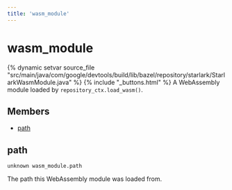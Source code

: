 ```yaml
---
title: 'wasm_module'
---
```


# wasm_module

{% dynamic setvar source_file "src/main/java/com/google/devtools/build/lib/bazel/repository/starlark/StarlarkWasmModule.java" %}
{% include "\_buttons.html" %}
A WebAssembly module loaded by `repository_ctx.load_wasm()`.

## Members

- [path](#path)

## path

``` rule-signature
unknown wasm_module.path
```

The path this WebAssembly module was loaded from.
